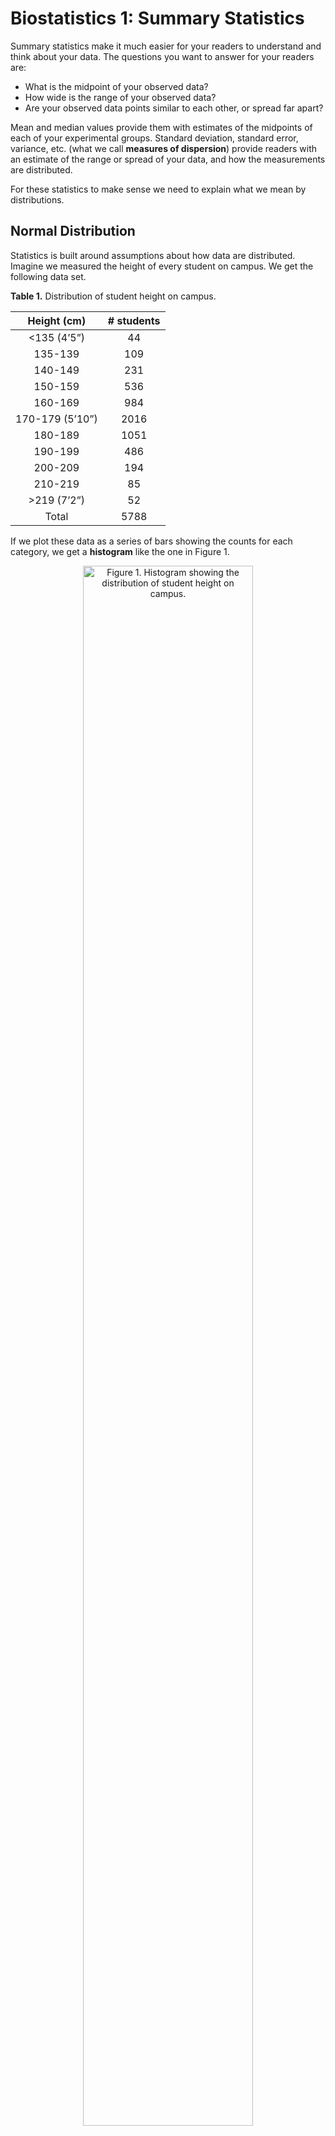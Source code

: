 # Biostatistics 1: Summary Statistics {#sumstats460}

Summary statistics make it much easier for your readers to understand and think about your data. The questions you want to answer for your readers are:

* What is the midpoint of your observed data?
* How wide is the range of your observed data? 
* Are your observed data points similar to each other, or spread far apart?

Mean and median values provide them with estimates of the midpoints of each of your experimental groups.  Standard deviation, standard error, variance, etc. (what we call __measures of dispersion__) provide readers with an estimate of the range or spread of your data, and how the measurements are distributed. 

For these statistics to make sense we need to explain what we mean by distributions.


## Normal Distribution 

Statistics is built around assumptions about how data are distributed. Imagine we measured the height of every student on campus. We get the following data set.

__Table 1.__ Distribution of student height on campus.

|Height (cm)|# students|
|:-:|:-:|
|<135 (4'5")|44|
|135-139|109|
|140-149|231|
|150-159|536|
|160-169|984|
|170-179 (5'10")|2016|
|180-189|1051|
|190-199|486|
|200-209|194|
|210-219|85|
|>219 (7'2")|52|
|Total|5788|

If we plot these data as a series of bars showing the counts for each category, we get a __histogram__ like the one in Figure 1.

<center>

![__Figure 1.__ Histogram showing the distribution of student height on campus.](images/Histogram1.png){width=80%}

</center>
<br/>


The histogram shows us the __distribution__ of the numbers that represent our observations. The histogram shows there are about the same number of students on either side of the peak (there are 1904 students who are less than 170 cm tall, and 1868 students who are greater than 179 cm tall.) Data are said to have a __normal distribution__ when there are about the same number of data points above and below the midpoint.

Suppose we observed instead that there are 2744 students who are less than 170 cm tall, and 1028 students who are greater than 179 cm tall. The midpoint of the data still is 170-179 cm, but now the data are not normally distributed. We call this a __skewed distribution__. 

<center>

![__Figure 2.__ Histogram showing a skewed distribution of student height on campus. The blue bars show the normal distribution from Figure 1. The orange bars are the skewed distribution. ](images/Histogram2.png){width=80%}

</center>
<br/>

When writing up your own experiments in lab reports, you will be working with smaller datasets, and skewed distributions will not be a big concern. When you begin working with larger datasets, there are statistical methods for quantifying the relative amount of skew in the data distributions. 


## Arithmetic Mean

There are many ways to describe the midpoint of your summarized data but most of the time you will be describing your data using an arithmetic mean. 

The __arithmetic mean (x̅)__, or simply the __mean__ is the sum of all the observations divided by the number of observations. It is the most common statistic that describes data that is symmetrically distributed in a frequency graph. When someone says “the mean” or “the average,” this is what they are talking about.

For example, the counts in each of the bins in Table 1 add up to 5788. The arithmetic mean is:

> x̅ = 5788 (sum of all observations)/11 (# bins)  = 526.2 students/bin

Arithmetic mean is very useful, but also sensitive to extreme values, which means it does not work well for data that are highly skewed. Imagine that you are measuring the heights of trees in two areas of equal size. 


<center>

![__Figure 3__. Two forest plots.](images/Tree-plots.png){width=80%}

</center>
<br/>


Plot A is in a mature, undisturbed forest. Plot B experienced a fire a few years ago that killed all but 2 very large trees. Since then, new seedlings have sprouted. There are dozens of small trees now, all about the same height.

If we calculate the arithmetic mean of the tree heights in the two plots, we might calculate that the mean tree height is similar for the two plots even if our eyes tell us that is not right. So the arithmetic mean alone does not provide enough information to compare the plots. We need to report a second value that describes the dispersion of the data points.


### Advanced Topic: Other Ways to Calculate Means

You will not use them in most biology classes, but there are many other ways to estimate the mean for a set of measurements. The __geometric mean__ is often used to describe the mid-point of numbers that grow exponentially. For example, human population growth rate has grown exponentially over time. If we wanted to express the mean value, we would use the geometric mean. The other mean used in science regularly is the __harmonic mean__, which is used to describe the mid-point for ratios or rates like speed.

These and other ways to calculate means are useful in particular situations. When you are first starting out in biostatistics, it is safer to stick with a simple arithmetic mean. As specific situations arise, your instructor may introduce other ways to calculate means.


## Advanced Topic: Median

Where the mean is a mathematical descriptor of your data, the __median__ estimates the middle of the distribution is the actually __observed__ middle of a range of observed values. We determine median by sorting the values in rank order (lowest to highest). The median is the middle measurement in the set. 

For example, these are the counts in each of the bins in Table 1, sorting in order: 44, 52, 85, 109, 194, 231, 486, 536, 984, 1051, 2016. The middle value is the 6th out of the 11 values, or 231. When there are an even number of values, the median is the arithmetic mean of the middle two values.

Median would be included in a report like this:

> Median = 231, n = 11.

Median is not very useful when you are working with small datasets. It is more informative when you have dozens to hundreds of data points. We point it out here mainly so you do not confuse it with mean.


## Standard Deviation

For routine lab work you mostly will use standard deviation to describe the dispersion of your data points.

__Standard deviation (SD)__ is a measure of the spread of data points in a distribution around the mean, using the same units as the data points in that distribution. It measures how far from the mean observations typically are. When the standard deviation is large compared to the mean, that tells us most observations are far from the mean. Conversely, if the standard deviation is small, most measurements lie close to the mean.

Standard deviation has a predictable relationship to the normal distribution. When data are normally distributed:

* 68% of data points within a dataset will have values within ±1 standard deviation of the mean
* 95% of data points within a dataset will have values within ±2 standard deviations of the mean
* 99.7% of data points within a dataset will have values within ±3 standard deviations of the mean. 

Standard deviation is directly correlated to the number of measurements. The more measurements you use to calculate standard deviation, the smaller the value will be. So when we report standard deviation, we always report the number of observations (n) used to calculate it.


## Calculating Summary Statistics in Excel

You can use MS Excel to calculate mean and standard deviations for numerical measurements. 

* Use the formula "=AVERAGE(data:range)" to calculate the arithmetic mean for all values in the cells listed in "data:range".
* Use "=STDEV(data:range)" to calculate the standard deviation.


## Reporting Mean, Standard Deviation, and # Observations

In the text of a report, you should always report summary statistics as mean, standard deviation, and number of measurements (x-bar, s or s.d., and n). For example, we could summarize Table 1 like this:

> The number of students in each of the height measurement bins ranged from 44 students in the smallest bin to 2016 in the largest bin (x̅ = 526.1 students/bin, s.d.= 61.1, n=11 bins).

When you are graphing summarized data, you should include error bars representing one standard deviation on the graph itself. The figure legend should state clearly that the error bars represent 1 s.d., and you should include and explain the value for n. 

